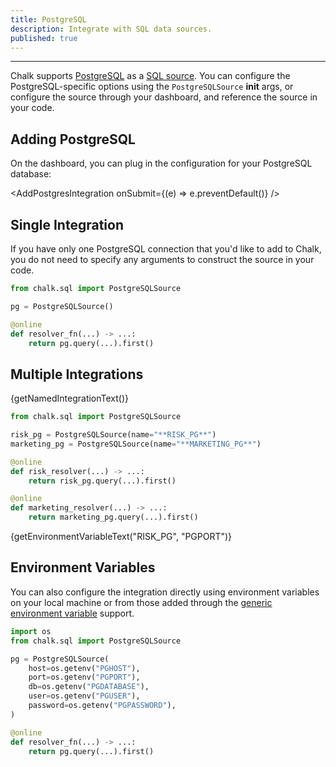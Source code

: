 ```yaml
---
title: PostgreSQL
description: Integrate with SQL data sources.
published: true
---
```



---

Chalk supports [PostgreSQL](https://www.postgresql.org/)
as a [SQL source](/docs/sql).
You can configure the PostgreSQL-specific
options using the `PostgreSQLSource` **init** args,
or configure the source through your dashboard, and
reference the source in your code.

## Adding PostgreSQL

On the dashboard, you can plug in the configuration for your
PostgreSQL database:

<AddPostgresIntegration onSubmit={(e) => e.preventDefault()} />

## Single Integration

If you have only one PostgreSQL connection that you'd like
to add to Chalk, you do not need to specify any arguments
to construct the source in your code.

```py
from chalk.sql import PostgreSQLSource

pg = PostgreSQLSource()

@online
def resolver_fn(...) -> ...:
    return pg.query(...).first()
```

## Multiple Integrations

<span>{getNamedIntegrationText()}</span>

```py
from chalk.sql import PostgreSQLSource

risk_pg = PostgreSQLSource(name="**RISK_PG**")
marketing_pg = PostgreSQLSource(name="**MARKETING_PG**")

@online
def risk_resolver(...) -> ...:
    return risk_pg.query(...).first()

@online
def marketing_resolver(...) -> ...:
    return marketing_pg.query(...).first()
```

<span>{getEnvironmentVariableText("RISK_PG", "PGPORT")}</span>

## Environment Variables

You can also configure the integration directly using environment variables
on your local machine or from those added through the
[generic environment variable](/docs/env-vars) support.

```py
import os
from chalk.sql import PostgreSQLSource

pg = PostgreSQLSource(
    host=os.getenv("PGHOST"),
    port=os.getenv("PGPORT"),
    db=os.getenv("PGDATABASE"),
    user=os.getenv("PGUSER"),
    password=os.getenv("PGPASSWORD"),
)

@online
def resolver_fn(...) -> ...:
    return pg.query(...).first()
```
